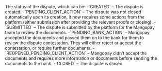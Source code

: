   
<ParamField body="Status" type="string">     
The status of the dispute, which can be:  
-`CREATED` – The dispute is created.  
-`PENDING_CLIENT_ACTION` – The dispute was not closed automatically upon its creation, it now requires some actions from the platform (either submission after providing the relevant proofs or closing).  
-`SUBMITTED` – The dispute is submitted by the platform for the Mangopay team to review the documents.  
-`PENDING_BANK_ACTION` – Mangopay accepted the documents and passed them on to the bank for them to review the dispute contestation. They will either reject or accept the contestation, or require further documents.  
-`REOPENED_PENDING_CLIENT_ACTION` – Mangopay didn’t accept the documents and requires more information or documents before sending the documents to the bank.  
-`CLOSED` – The dispute is closed.  
</ParamField>